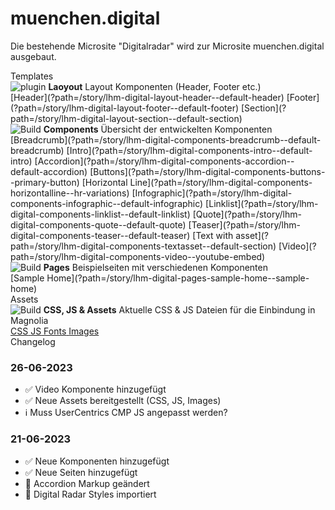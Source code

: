 
<Meta title="LHM Digital/Introduction" />

<style>
  {`
    .subheading {
      --mediumdark: '#999999';
      font-weight: 700;
      font-size: 13px;
      color: #999;
      letter-spacing: 6px;
      line-height: 24px;
      text-transform: uppercase;
      margin-bottom: 12px;
      margin-top: 40px;
    }

    .link-list {
      display: grid;
      grid-template-columns: 1fr;
      grid-template-rows: 1fr;
      row-gap: 10px;
    }

    @media (min-width: 620px) {
      .link-list {
        row-gap: 20px;
        column-gap: 20px;
        grid-template-columns: 1fr 1fr;
      }
    }

    @media all and (-ms-high-contrast:none) {
    .link-list {
        display: -ms-grid;
        -ms-grid-columns: 1fr 1fr;
        -ms-grid-rows: 1fr 1fr;
      }
    }

    .link-item {
      display: block;
      padding: 20px;
      border: 1px solid #00000010;
      border-radius: 5px;
      transition: background 150ms ease-out, border 150ms ease-out, transform 150ms ease-out;
      color: #333333;
      display: flex;
      align-items: flex-start;
      flex-direction: column;
    }

    .link-item:hover {
      border-color: #1EA7FD50;
      transform: translate3d(0, -3px, 0);
      box-shadow: rgba(0, 0, 0, 0.08) 0 3px 10px 0;
    }

    .link-item:active {
      border-color: #1EA7FD;
      transform: translate3d(0, 0, 0);
    }

    .link-item__components,
    .link-item__components p {
      display: flex;
      gap: 10px;
      flex-wrap: wrap;
    }

    .link-item__components p a:hover {
      text-decoration: underline;
    }

    .link-item strong {
      font-weight: 700;
      display: block;
      margin-bottom: 2px;
    }

    .link-item img {
      height: 40px;
      width: 40px;
      margin-right: 15px;
      flex: none;
    }

    .link-item span,
    .link-item p {
      margin: 0;
      font-size: 14px;
      line-height: 20px;
    }

    .tip {
      display: inline-block;
      border-radius: 1em;
      font-size: 11px;
      line-height: 12px;
      font-weight: 700;
      background: #E7FDD8;
      color: #66BF3C;
      padding: 4px 12px;
      margin-right: 10px;
      vertical-align: top;
    }

    .tip-wrapper {
      font-size: 13px;
      line-height: 20px;
      margin-top: 40px;
      margin-bottom: 40px;
    }

    .tip-wrapper code {
      font-size: 12px;
      display: inline-block;
    }
  `}
</style>

# muenchen.digital

Die bestehende Microsite "Digitalradar" wird zur Microsite muenchen.digital ausgebaut.

<div className="subheading">Templates</div>

<div className="link-list">
  <div className="link-item">
    <img src={Plugin} alt="plugin" />
    <span>
      <strong>Laoyout</strong>
      Layout Komponenten (Header, Footer etc.)
    </span>
    <div className="link-item__components">
      [Header](?path=/story/lhm-digital-layout-header--default-header)
      [Footer](?path=/story/lhm-digital-layout-footer--default-footer)
      [Section](?path=/story/lhm-digital-layout-section--default-section)
    </div>
  </div>
  <div className="link-item">
    <img src={StackAlt} alt="Build" />
    <span>
      <strong>Components</strong>
      Übersicht der entwickelten Komponenten
    </span>
    <div className="link-item__components">
      [Breadcrumb](?path=/story/lhm-digital-components-breadcrumb--default-breadcrumb)
      [Intro](?path=/story/lhm-digital-components-intro--default-intro)
      [Accordion](?path=/story/lhm-digital-components-accordion--default-accordion)
      [Buttons](?path=/story/lhm-digital-components-buttons--primary-button)
      [Horizontal
      Line](?path=/story/lhm-digital-components-horizontalline--hr-variations)
      [Infographic](?path=/story/lhm-digital-components-infographic--default-infographic)
      [Linklist](?path=/story/lhm-digital-components-linklist--default-linklist)
      [Quote](?path=/story/lhm-digital-components-quote--default-quote)
      [Teaser](?path=/story/lhm-digital-components-teaser--default-teaser) [Text
      with
      asset](?path=/story/lhm-digital-components-textasset--default-section)
      [Video](?path=/story/lhm-digital-components-video--youtube-embed)
    </div>
  </div>
  <div className="link-item">
    <img src={Repo} alt="Build" />
    <span>
      <strong>Pages</strong>
      Beispielseiten mit verschiedenen Komponenten
    </span>
    <div className="link-item__components">
      [Sample Home](?path=/story/lhm-digital-pages-sample-home--sample-home)
    </div>
  </div>
</div>

<div className="subheading">Assets</div>

<div className="link-list">
  <div className="link-item">
    <img src={Colors} alt="Build" />
    <span>
      <strong>CSS, JS & Assets</strong>
      Aktuelle CSS & JS Dateien für die Einbindung in Magnolia
    </span>
    <div className="link-item__components">
      <a href="assets/styles.zip" download>
        <span>CSS</span>
      </a>
      <a href="assets/js.zip" download>
        <span>JS</span>
      </a>
      <a href="assets/fonts.zip" download>
        <span>Fonts</span>
      </a>
      <a href="assets/img.zip" download>
        <span>Images</span>
      </a>
    </div>
  </div>
</div>

<div className="subheading">Changelog</div>

<div className="changelog">
  <h3>26-06-2023</h3>
  <ul>
    <li>✅ Video Komponente hinzugefügt</li>
    <li>✅ Neue Assets bereitgestellt (CSS, JS, Images)</li>
    <li>ℹ️ Muss UserCentrics CMP JS angepasst werden?</li>
  </ul>
</div>

<div className="changelog">
  <h3>21-06-2023</h3>
  <ul>
    <li>✅ Neue Komponenten hinzugefügt</li>
    <li>✅ Neue Seiten hinzugefügt</li>
    <li>🔧 Accordion Markup geändert</li>
    <li>🔧 Digital Radar Styles importiert</li>
  </ul>
</div>
